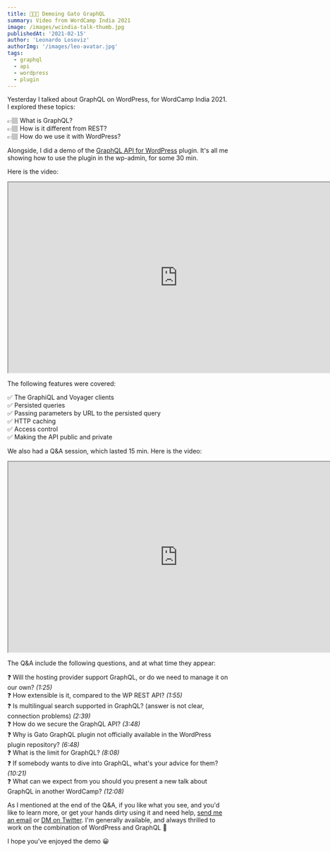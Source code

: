 ```yaml
---
title: 👨🏻‍💻 Demoing Gato GraphQL
summary: Video from WordCamp India 2021
image: /images/wcindia-talk-thumb.jpg
publishedAt: '2021-02-15'
author: 'Leonardo Losoviz'
authorImg: '/images/leo-avatar.jpg'
tags:
  - graphql
  - api
  - wordpress
  - plugin
---
```


Yesterday I talked about GraphQL on WordPress, for WordCamp India 2021. I explored these topics:

👉🏽 What is GraphQL?<br/>
👉🏽 How is it different from REST?<br/>
👉🏽 How do we use it with WordPress?

Alongside, I did a demo of the [GraphQL API for WordPress](/) plugin. It's all me showing how to use the plugin in the wp-admin, for some 30 min.

Here is the video:

<div className="aspect-video">
  <iframe
    className="w-full h-full"
    src="https://www.youtube.com/embed/LnyNyT2RwwI"
    width="768"
    height="432"
    allow="accelerometer; autoplay; clipboard-write; encrypted-media; gyroscope; picture-in-picture; web-share"
    allowFullScreen
  >
  </iframe>
</div>

The following features were covered:

✅ The GraphiQL and Voyager clients<br/>
✅ Persisted queries<br/>
✅ Passing parameters by URL to the persisted query<br/>
✅ HTTP caching<br/>
✅ Access control<br/>
✅ Making the API public and private

We also had a Q&A session, which lasted 15 min. Here is the video:

<div className="aspect-video">
  <iframe
    className="w-full h-full"
    src="https://www.youtube.com/embed/-Z6PgfreTxg"
    width="768"
    height="432"
    allow="accelerometer; autoplay; clipboard-write; encrypted-media; gyroscope; picture-in-picture; web-share"
    allowFullScreen
  >
  </iframe>
</div>

The Q&A include the following questions, and at what time they appear:

❓ Will the hosting provider support GraphQL, or do we need to manage it on our own? _(1:25)_<br/>
❓ How extensible is it, compared to the WP REST API? _(1:55)_<br/>
❓ Is multilingual search supported in GraphQL? (answer is not clear, connection problems) _(2:39)_<br/>
❓ How do we secure the GraphQL API? _(3:48)_<br/>
❓ Why is Gato GraphQL plugin not officially available in the WordPress plugin repository? _(6:48)_<br/>
❓ What is the limit for GraphQL? _(8:08)_<br/>
❓ If somebody wants to dive into GraphQL, what's your advice for them? _(10:21)_<br/>
❓ What can we expect from you should you present a new talk about GraphQL in another WordCamp? _(12:08)_

As I mentioned at the end of the Q&A, if you like what you see, and you'd like to learn more, or get your hands dirty using it and need help, [send me an email](/contact/) or [DM on Twitter](https://twitter.com/losoviz). I'm generally available, and always thrilled to work on the combination of WordPress and GraphQL 🙏

I hope you've enjoyed the demo 😀